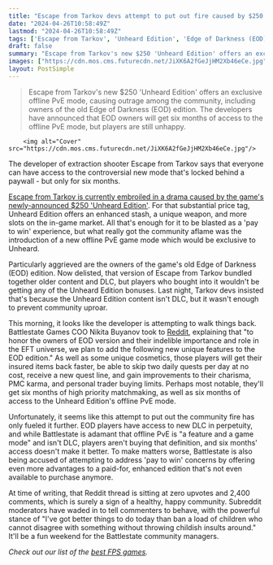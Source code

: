 ```yaml
---
title: "Escape from Tarkov devs attempt to put out fire caused by $250 'pay to win' edition by giving everyone access to an exclusive game mode - but only for 6 months"
date: "2024-04-26T10:58:49Z"
lastmod: "2024-04-26T10:58:49Z"
tags: ['Escape from Tarkov', 'Unheard Edition', 'Edge of Darkness (EOD) edition']
draft: false
summary: "Escape from Tarkov's new $250 'Unheard Edition' offers an exclusive offline PvE mode, causing outrage among the community, including owners of the old Edge of Darkness (EOD) edition. The developers have announced that EOD owners will get six months of access to the offline PvE mode, but players are still unhappy."
images: ["https://cdn.mos.cms.futurecdn.net/JiXK6A2fGeJjHM2Xb46eCe.jpg"]
layout: PostSimple
---
```

> Escape from Tarkov's new $250 'Unheard Edition' offers an exclusive offline PvE mode, causing outrage among the community, including owners of the old Edge of Darkness (EOD) edition. The developers have announced that EOD owners will get six months of access to the offline PvE mode, but players are still unhappy.


        <img alt="Cover" src="https://cdn.mos.cms.futurecdn.net/JiXK6A2fGeJjHM2Xb46eCe.jpg"/>
        
The developer of extraction shooter Escape from Tarkov says that everyone can have access to the controversial new mode that's locked behind a paywall - but only for six months.

[<u>Escape from Tarkov is currently embroiled in a drama caused by the game's newly-announced $250 'Unheard Edition'</u>](https://www.gamesradar.com/games/fps/this-cannot-be-tolerated-escape-from-tarkov-community-in-meltdown-over-dollar250-edition-with-exclusive-pve-mode-as-a-131-word-chant-consumes-the-official-discord/). For that substantial price tag, Unheard Edition offers an enhanced stash, a unique weapon, and more slots on the in-game market. All that's enough for it to be blasted as a 'pay to win' experience, but what really got the community aflame was the introduction of a new offline PvE game mode which would be exclusive to Unheard.

Particularly aggrieved are the owners of the game's old Edge of Darkness (EOD) edition. Now delisted, that version of Escape from Tarkov bundled together older content and DLC, but players who bought into it wouldn't be getting any of the Unheard Edition bonuses. Last night, Tarkov devs insisted that's because the Unheard Edition content isn't DLC, but it wasn't enough to prevent community uproar.

This morning, it looks like the developer is attempting to walk things back. Battlestate Games COO Nikita Buyanov took to [<u>Reddit</u>](https://www.reddit.com/r/EscapefromTarkov/comments/1cdg9cu/the_update_regarding_eod_edition/), explaining that "to honor the owners of EOD version and their indelible importance and role in the EFT universe, we plan to add the following new unique features to the EOD edition." As well as some unique cosmetics, those players will get their insured items back faster, be able to skip two daily quests per day at no cost, receive a new quest line, and gain improvements to their charisma, PMC karma, and personal trader buying limits. Perhaps most notable, they'll get six months of high priority matchmaking, as well as six months of access to the Unheard Edition's offline PvE mode.

Unfortunately, it seems like this attempt to put out the community fire has only fueled it further. EOD players have access to new DLC in perpetuity, and while Battlestate is adamant that offline PvE is "a feature and a game mode" and isn't DLC, players aren't buying that definition, and six months' access doesn't make it better. To make matters worse, Battlestate is also being accused of attempting to address 'pay to win' concerns by offering even more advantages to a paid-for, enhanced edition that's not even available to purchase anymore.

At time of writing, that Reddit thread is sitting at zero upvotes and 2,400 comments, which is surely a sign of a healthy, happy community. Subreddit moderators have waded in to tell commenters to behave, with the powerful stance of "I've got better things to do today than ban a load of children who cannot disagree with something without throwing childish insults around." It'll be a fun weekend for the Battlestate community managers.

*Check out our list of the *[<em>best FPS games</em>](https://www.gamesradar.com/best-fps-games/)*.*
        